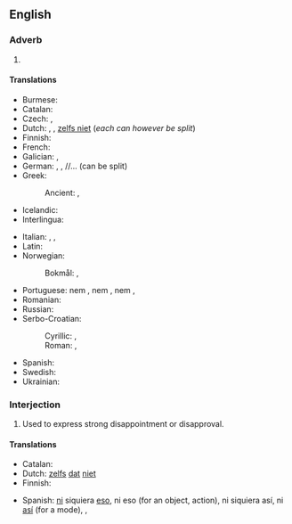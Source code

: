 ==English==

===Adverb===
{{en-adv|-}}

# {{non-gloss definition|Introduces or constitutes a more emphatic negation or exclusion than "not".}}
#: {{ux|en|'''Not even''' I knew that.}}
#: {{ux|en|You did'''n't even''' look at me.}}

====Translations====
{{trans-top|constitutes an emphatic negation}}
* Burmese: {{t+|my|တောင်|sc=Mymr}}
* Catalan: {{t|ca|ni tan sols}}
* Czech: {{t+|cs|ani}}, {{t|cs|ba ani}}
* Dutch: {{t+|nl|niet eens}}, {{t|nl|nog niet}}, [[zelfs niet]] (''each can however be split'')
* Finnish: {{t+|fi|edes|alt=ei edes}}
* French: {{t+|fr|même pas}}
* Galician: {{t|gl|nin sequera}}, {{t|gl|nin}}
* German: {{t|de|nicht mal}}, {{t+|de|nicht einmal}}, {{t+|de|eben}}/{{t+|de|selbst}}/{{t+|de|sogar}}... {{t+|de|nicht}} (can be split)
* Greek:
*: Ancient: {{t|grc|οὐδέ}}, {{t|grc|μηδέ}}
* Icelandic: {{t|is|ekki einu sinni}}
* Interlingua: {{t|ia|non mesmo}}
{{trans-mid}}
* Italian: {{t+|it|neppure}}, {{t+|it|nemmeno}}, {{t+|it|manco}}
* Latin: {{t|la|ne quidem}}
* Norwegian:
*: Bokmål: {{t|nb|ikke engang}}, {{t|nb|selv ikke}}
* Portuguese: nem {{t+|pt|ao menos}}, nem {{t+|pt|sequer}}, nem {{t+|pt|mesmo}}, {{t+|pt|nem}}
* Romanian: {{t+|ro|nici}}
* Russian: {{t+|ru|даже|alt=да́же не}}
* Serbo-Croatian:
*: Cyrillic: {{t|sh|чак нити}}, {{t|sh|чак ни}}
*: Roman: {{t|sh|čak niti}}, {{t|sh|čak ni}}
* Spanish: {{t+|es|ni siquiera}}
* Swedish: {{t|sv|inte ens}}
* Ukrainian: {{t|uk|навіть не}}
{{trans-bottom}}

===Interjection===
{{en-interj}}

# {{lb|en|colloquial}} Used to express strong disappointment or disapproval.
#: {{ux|en|I heard they wanted to cancel the show tonight. –'''Not even!'''}}

====Translations====
{{trans-top|used to express strong disappointment}}
* Catalan: {{t-needed|ca}}
* Dutch: [[zelfs]] [[dat]] [[niet]]
* Finnish: {{t|fi|ei kai}}
{{trans-mid}}
* Spanish: [[ni#Spanish|ni]] siquiera [[eso#Spanish|eso]], ni eso (for an object, action), ni siquiera así, ni [[así]] (for a mode), {{t+|es|nunca}}, {{t+|es|jamás}}
{{trans-bottom}}